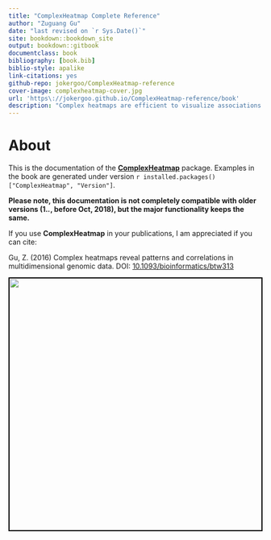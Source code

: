 ```yaml
--- 
title: "ComplexHeatmap Complete Reference"
author: "Zuguang Gu"
date: "last revised on `r Sys.Date()`"
site: bookdown::bookdown_site
output: bookdown::gitbook
documentclass: book
bibliography: [book.bib]
biblio-style: apalike
link-citations: yes
github-repo: jokergoo/ComplexHeatmap-reference
cover-image: complexheatmap-cover.jpg
url: 'https\://jokergoo.github.io/ComplexHeatmap-reference/book'
description: "Complex heatmaps are efficient to visualize associations between different sources of data sets and reveal potential patterns. Here the ComplexHeatmap R package provides a highly flexible way to arrange multiple heatmaps and supports various annotation graphics. This book is the complete reference to ComplexHeatmap pacakge."
---
```


# About {-}

This is the documentation of the
[**ComplexHeatmap**](http://bioconductor.org/packages/ComplexHeatmap/) package. Examples in the book
are generated under version `r installed.packages()["ComplexHeatmap", "Version"]`.

**Please note, this documentation is not completely compatible with older versions (1.*.*, before
Oct, 2018), but the major functionality keeps the same.**

If you use **ComplexHeatmap** in your publications, I am appreciated if you can cite:

Gu, Z. (2016) Complex heatmaps reveal patterns and correlations in multidimensional genomic data.
DOI: [10.1093/bioinformatics/btw313](https://doi.org/10.1093/bioinformatics/btw313)


<img src="complexheatmap-cover.jpg" style="width:500px;border:2px solid black;" />
